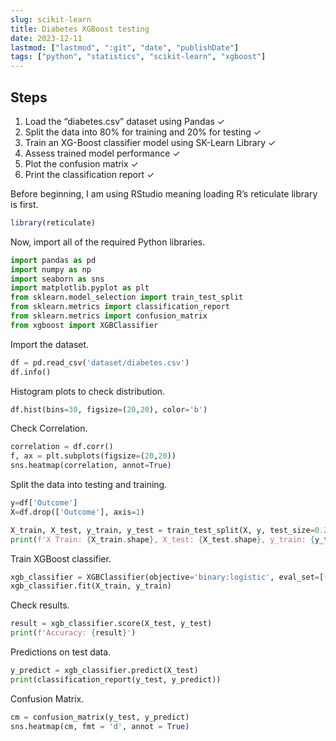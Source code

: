 ```yaml
---
slug: scikit-learn
title: Diabetes XGBoost testing
date: 2023-12-11
lastmod: ["lastmod", ":git", "date", "publishDate"]
tags: ["python", "statistics", "scikit-learn", "xgboost"]
---
```


## Steps
1. Load the "diabetes.csv" dataset using Pandas &check;  
2. Split the data into 80% for training and 20% for testing &check; 
3. Train an XG-Boost classifier model using SK-Learn Library &check;  
4. Assess trained model performance &check;  
5. Plot the confusion matrix &check;  
6. Print the classification report &check;

Before beginning, I am using RStudio meaning loading R's reticulate library is first.
```r
library(reticulate)
```
Now, import all of the required Python libraries.
```python
import pandas as pd
import numpy as np
import seaborn as sns
import matplotlib.pyplot as plt
from sklearn.model_selection import train_test_split
from sklearn.metrics import classification_report
from sklearn.metrics import confusion_matrix
from xgboost import XGBClassifier
```
Import the dataset.
```python
df = pd.read_csv('dataset/diabetes.csv')
df.info()
```
Histogram plots to check distribution.
```python
df.hist(bins=30, figsize=(20,20), color='b')
```
Check Correlation.
```python
correlation = df.corr()
f, ax = plt.subplots(figsize=(20,20))
sns.heatmap(correlation, annot=True)
```
Split the data into testing and training.
```python
y=df['Outcome']
X=df.drop(['Outcome'], axis=1)

X_train, X_test, y_train, y_test = train_test_split(X, y, test_size=0.2, random_state=42)
print(f'X Train: {X_train.shape}, X_test: {X_test.shape}, y_train: {y_train.shape}, y_test: {y_test.shape}')
```
Train XGBoost classifier.
```python
xgb_classifier = XGBClassifier(objective='binary:logistic', eval_set=[(X_train, y_train), (X_test, y_test)], eval_metric='error', learning_rate=0.1, max_depth=5, n_estimators=10)
xgb_classifier.fit(X_train, y_train)
```
Check results.
```python
result = xgb_classifier.score(X_test, y_test)
print(f'Accuracy: {result}')
```
Predictions on test data.
```python
y_predict = xgb_classifier.predict(X_test)
print(classification_report(y_test, y_predict))
```
Confusion Matrix.
```python
cm = confusion_matrix(y_test, y_predict)
sns.heatmap(cm, fmt = 'd', annot = True)
```